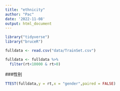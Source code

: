 ```yaml
---
title: "ethnicity"
author: "Pac"
date: '2022-11-08'
output: html_document
---
```


```r
library("tidyverse")
library("bruceR")
```

```r
fulldata <- read.csv("data/TrainSet.csv")
```

```r
fulldata <- fulldata %>% 
  filter(rt<10000 & rt>0)
```

###性别
```r
TTEST(fulldata,y = rt,x = "gender",paired = FALSE)
```












